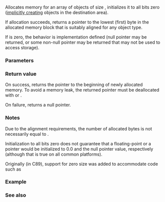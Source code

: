 {{cpp/title|calloc}}
{{cpp/memory/navbar}}
{{ddcl|header=cstdlib|
void* calloc( std::size_t num, std::size_t size );
}}

Allocates memory for an array of {{c|num}} objects of size {{c|size}}, initializes it to all bits zero ([[cpp/language/object#Object creation|implicitly creating]] objects in the destination area).

If allocation succeeds, returns a pointer to the lowest (first) byte in the allocated memory block that is suitably aligned for any object type.

If {{c|size}} is zero, the behavior is implementation defined (null pointer may be returned, or some non-null pointer may be returned that may not be used to access storage).

{{cpp/memory/thread_safety_note}}

===Parameters===
{{par begin}}
{{par|num|number of objects}}
{{par|size|size of each object}}
{{par end}}

===Return value===
On success, returns the pointer to the beginning of newly allocated memory. To avoid a memory leak, the returned pointer must be deallocated with {{lc|std::free()}} or {{lc|std::realloc()}}.

On failure, returns a null pointer.

===Notes===
Due to the alignment requirements, the number of allocated bytes is not necessarily equal to {{c|num * size}}.

Initialization to all bits zero does not guarantee that a floating-point or a pointer would be initialized to 0.0 and the null pointer value, respectively (although that is true on all common platforms).

Originally (in C89), support for zero size was added to accommodate code such as 
{{source|1=
OBJ *p = calloc(0, sizeof(OBJ)); // "zero-length" placeholder
...
while (1)
{ 
    p = realloc(p, c * sizeof(OBJ)); // reallocations until size settles
    ... // code that may change c or break out of loop
}
}}

===Example===
{{example
|code=
#include &lt;cstdlib&gt;
#include &lt;iostream&gt;

int main()
{
    int* p1 = (int*)std::calloc(4, sizeof(int)); // allocate and zero out an array of 4 int
    int* p2 = (int*)std::calloc(1, sizeof(int[4])); // same, naming the array type directly
    int* p3 = (int*)std::calloc(4, sizeof *p3); // same, without repeating the type name

    if (p2)
        for (int n = 0; n &lt; 4; ++n) // print the array
            std::cout &lt;&lt; "p2[" &lt;&lt; n &lt;&lt; "] == " &lt;&lt; p2[n] &lt;&lt; '\n';

    std::free(p1);
    std::free(p2);
    std::free(p3);
}
|output=
p2[0] == 0
p2[1] == 0
p2[2] == 0
p2[3] == 0
}}

===See also===
{{dsc begin}}
{{dsc see c|c/memory/calloc}}
{{dsc end}}

{{langlinks|de|es|fr|it|ja|pl|pt|ru|zh}}